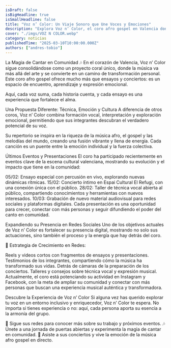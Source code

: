 ```yaml
---
isDraft: false
isBigHeadline: true
isSmallHeadline: false
title: "Voz n’ Color: Un Viaje Sonoro que Une Voces y Emociones"
description: "Explora Voz n’ Color, el coro afro gospel en Valencia donde la música es una herramienta de conexión, aprendizaje y crecimiento personal."
cover: "./imgs/VOZ N COLOR.webp"
category: noticias
publishedTime: "2025-03-10T10:00:00.000Z"
authors: ["andres-tobio"]
---
```


La Magia de Cantar en Comunidad 🎶
En el corazón de Valencia, Voz n’ Color sigue consolidándose como un proyecto coral único, donde la música va más allá del arte y se convierte en un camino de transformación personal. Este coro afro gospel ofrece mucho más que ensayos y conciertos: es un espacio de encuentro, aprendizaje y expresión emocional.

Aquí, cada voz suma, cada historia cuenta, y cada ensayo es una experiencia que fortalece el alma.

Una Propuesta Diferente: Técnica, Emoción y Cultura
A diferencia de otros coros, Voz n’ Color combina formación vocal, interpretación y exploración emocional, permitiendo que sus integrantes descubran el verdadero potencial de su voz.

Su repertorio se inspira en la riqueza de la música afro, el gospel y las melodías del mundo, creando una fusión vibrante y llena de energía. Cada canción es un puente entre la emoción individual y la fuerza colectiva.

Últimos Eventos y Presentaciones
El coro ha participado recientemente en eventos clave de la escena cultural valenciana, mostrando su evolución y el impacto que tiene en la comunidad:

05/02: Ensayo especial con percusión en vivo, explorando nuevas dinámicas rítmicas.
15/02: Concierto íntimo en Espai Cultural El Refugi, con una conexión única con el público.
28/02: Taller de técnica vocal abierta al público, compartiendo conocimientos y herramientas con nuevos interesados.
10/03: Grabación de nuevo material audiovisual para redes sociales y plataformas digitales.
Cada presentación es una oportunidad para crecer, conectar con más personas y seguir difundiendo el poder del canto en comunidad.

Expandiendo su Presencia en Redes Sociales
Uno de los objetivos actuales de Voz n’ Color es fortalecer su presencia digital, mostrando no solo sus actuaciones, sino también el proceso y la energía que hay detrás del coro.

📲 Estrategia de Crecimiento en Redes:

Reels y videos cortos con fragmentos de ensayos y presentaciones.
Testimonios de los integrantes, compartiendo cómo la música ha transformado sus vidas.
Detrás de cámaras de la preparación de los conciertos.
Talleres y consejos sobre técnica vocal y expresión musical.
Actualmente, el coro está potenciando su actividad en Instagram y Facebook, con la meta de ampliar su comunidad y conectar con más personas que buscan una experiencia musical auténtica y transformadora.

Descubre la Experiencia de Voz n’ Color
Si alguna vez has querido explorar tu voz en un entorno inclusivo y enriquecedor, Voz n’ Color te espera. No importa si tienes experiencia o no: aquí, cada persona aporta su esencia a la armonía del grupo.

🎤 Sigue sus redes para conocer más sobre su trabajo y próximos eventos.
🎶 Únete a una jornada de puertas abiertas y experimenta la magia de cantar en comunidad.
📅 Asiste a sus conciertos y vive la emoción de la música afro gospel en directo.
